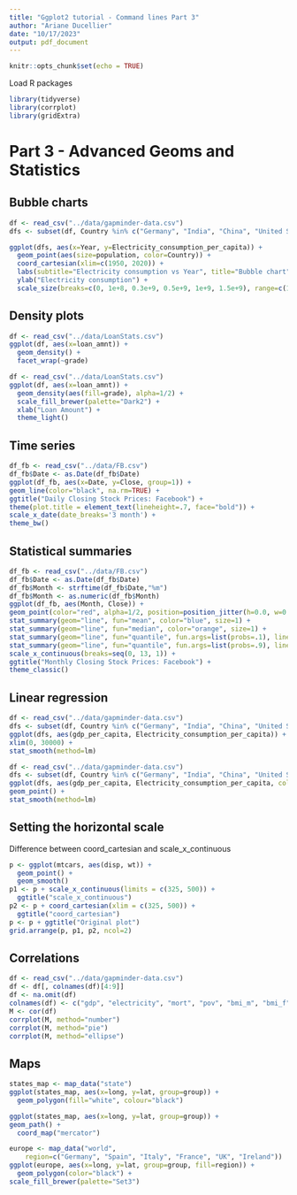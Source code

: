 ```yaml
---
title: "Ggplot2 tutorial - Command lines Part 3"
author: "Ariane Ducellier"
date: "10/17/2023"
output: pdf_document
---
```


```r
knitr::opts_chunk$set(echo = TRUE)
```

Load R packages

```r
library(tidyverse)
library(corrplot)
library(gridExtra)
```

# Part 3 - Advanced Geoms and Statistics

## Bubble charts

```r
df <- read_csv("../data/gapminder-data.csv")
dfs <- subset(df, Country %in% c("Germany", "India", "China", "United States", "Japan"))

ggplot(dfs, aes(x=Year, y=Electricity_consumption_per_capita)) +
  geom_point(aes(size=population, color=Country)) +
  coord_cartesian(xlim=c(1950, 2020)) +
  labs(subtitle="Electricity consumption vs Year", title="Bubble chart") +
  ylab("Electricity consumption") +
  scale_size(breaks=c(0, 1e+8, 0.3e+9, 0.5e+9, 1e+9, 1.5e+9), range=c(1, 5))
```

## Density plots

```r
df <- read_csv("../data/LoanStats.csv")
ggplot(df, aes(x=loan_amnt)) +
  geom_density() +
  facet_wrap(~grade)
```

```r
df <- read_csv("../data/LoanStats.csv")
ggplot(df, aes(x=loan_amnt)) +
  geom_density(aes(fill=grade), alpha=1/2) +
  scale_fill_brewer(palette="Dark2") +
  xlab("Loan Amount") +
  theme_light()
```

## Time series

```r
df_fb <- read_csv("../data/FB.csv")
df_fb$Date <- as.Date(df_fb$Date)
ggplot(df_fb, aes(x=Date, y=Close, group=1)) + 
geom_line(color="black", na.rm=TRUE) +
ggtitle("Daily Closing Stock Prices: Facebook") + 
theme(plot.title = element_text(lineheight=.7, face="bold")) + 
scale_x_date(date_breaks='3 month') +
theme_bw()
```

## Statistical summaries

```r
df_fb <- read_csv("../data/FB.csv")
df_fb$Date <- as.Date(df_fb$Date)
df_fb$Month <- strftime(df_fb$Date,"%m")
df_fb$Month <- as.numeric(df_fb$Month)
ggplot(df_fb, aes(Month, Close)) + 
geom_point(color="red", alpha=1/2, position=position_jitter(h=0.0, w=0.0)) +
stat_summary(geom="line", fun="mean", color="blue", size=1) +
stat_summary(geom="line", fun="median", color="orange", size=1) +
stat_summary(geom="line", fun="quantile", fun.args=list(probs=.1), linetype=2, color="green", size=1) +
stat_summary(geom="line", fun="quantile", fun.args=list(probs=.9), linetype=2, color="green", size=1) +
scale_x_continuous(breaks=seq(0, 13, 1)) +
ggtitle("Monthly Closing Stock Prices: Facebook") +
theme_classic()
```

## Linear regression

```r
df <- read_csv("../data/gapminder-data.csv")
dfs <- subset(df, Country %in% c("Germany", "India", "China", "United States", "Japan"))
ggplot(dfs, aes(gdp_per_capita, Electricity_consumption_per_capita)) + geom_point(aes(color=Country)) +
xlim(0, 30000) +
stat_smooth(method=lm)
```

```r
df <- read_csv("../data/gapminder-data.csv")
dfs <- subset(df, Country %in% c("Germany", "India", "China", "United States", "Japan"))
ggplot(dfs, aes(gdp_per_capita, Electricity_consumption_per_capita, color=Country)) +
geom_point() +
stat_smooth(method=lm)
```

## Setting the horizontal scale

Difference between coord_cartesian and scale_x_continuous

```r
p <- ggplot(mtcars, aes(disp, wt)) +
  geom_point() +
  geom_smooth()
p1 <- p + scale_x_continuous(limits = c(325, 500)) +
  ggtitle("scale_x_continuous")
p2 <- p + coord_cartesian(xlim = c(325, 500)) +
  ggtitle("coord_cartesian")
p <- p + ggtitle("Original plot")
grid.arrange(p, p1, p2, ncol=2)
```

## Correlations

```r
df <- read_csv("../data/gapminder-data.csv")
df <- df[, colnames(df)[4:9]]
df <- na.omit(df)
colnames(df) <- c("gdp", "electricity", "mort", "pov", "bmi_m", "bmi_f")
M <- cor(df)
corrplot(M, method="number")
corrplot(M, method="pie")
corrplot(M, method="ellipse")
```

## Maps

```r
states_map <- map_data("state")
ggplot(states_map, aes(x=long, y=lat, group=group)) +
  geom_polygon(fill="white", colour="black")
```

```r
ggplot(states_map, aes(x=long, y=lat, group=group)) +    
geom_path() +
  coord_map("mercator")
```

```r
europe <- map_data("world",
    region=c("Germany", "Spain", "Italy", "France", "UK", "Ireland")) 
ggplot(europe, aes(x=long, y=lat, group=group, fill=region)) +
  geom_polygon(color="black") +
scale_fill_brewer(palette="Set3")
```